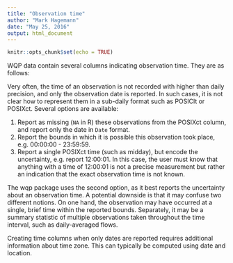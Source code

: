 ```yaml
---
title: "Observation time"
author: "Mark Hagemann"
date: "May 25, 2016"
output: html_document
---
```


```r
knitr::opts_chunk$set(echo = TRUE)
```

WQP data contain several columns indicating observation time. They are as follows: 




Very often, the time of an observation is not recorded with higher than daily precision, and only the observation date is reported. In such cases, it is not clear how to represent them in a sub-daily format such as POSIClt or POSIXct. Several options are available:

1. Report as missing (`NA` in R) these observations from the POSIXct column, and report only the date in `Date` format. 
2. Report the bounds in which it is possible this observation took place, e.g. 00:00:00 - 23:59:59. 
3. Report a single POSIXct time (such as midday), but encode the uncertainty, e.g. report 12:00:01. In this case, the user must know that anything with a time of 12:00:01 is not a precise measurement but rather an indication that the exact observation time is not known. 

The wqp package uses the second option, as it best reports the uncertainty about an observation time. A potential downside is that it may confuse two different notions. On one hand, the observation may have occurred at a single, brief time within the reported bounds. Separately, it may be a summary statistic of multiple observations taken throughout the time interval, such as daily-averaged flows. 


Creating time columns when only dates are reported requires additional information about time zone. This can typically be computed using date and location. 

